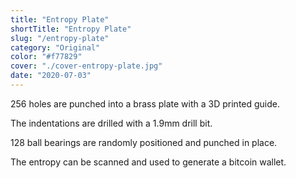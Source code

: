 ```yaml
---
title: "Entropy Plate"
shortTitle: "Entropy Plate"
slug: "/entropy-plate"
category: "Original"
color: "#f77829"
cover: "./cover-entropy-plate.jpg"
date: "2020-07-03"
---
```


256 holes are punched into a brass plate with a 3D printed guide. 

The indentations are drilled with a 1.9mm drill bit. 

128 ball bearings are randomly positioned and punched in place.

The entropy can be scanned and used to generate a bitcoin wallet.
